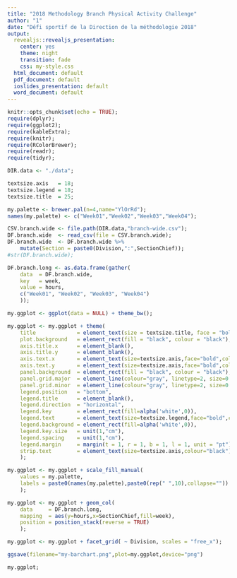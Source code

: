 ```yaml
---
title: "2018 Methodology Branch Physical Activity Challenge"
author: "1"
date: "Défi sportif de la Direction de la méthodologie 2018"
output:
  revealjs::revealjs_presentation:
    center: yes
    theme: night
    transition: fade
    css: my-style.css
  html_document: default
  pdf_document: default
  ioslides_presentation: default
  word_document: default
---
```


```r
knitr::opts_chunk$set(echo = TRUE);
require(dplyr);
require(ggplot2);
require(kableExtra);
require(knitr);
require(RColorBrewer);
require(readr);
require(tidyr);

DIR.data <- "./data";

textsize.axis   = 18;
textsize.legend = 18;
textsize.title  = 25;

my.palette <- brewer.pal(n=4,name="YlOrRd");
names(my.palette) <- c("Week01","Week02","Week03","Week04");
```

```r
CSV.branch.wide <- file.path(DIR.data,"branch-wide.csv");
DF.branch.wide  <- read_csv(file = CSV.branch.wide);
DF.branch.wide  <- DF.branch.wide %>%
    mutate(Section = paste0(Division,":",SectionChief));
#str(DF.branch.wide);

DF.branch.long <- as.data.frame(gather(
    data  = DF.branch.wide,
    key   = week,
    value = hours,
    c("Week01", "Week02", "Week03", "Week04")
    ));
```

<!--
## Week of May 28, 2018 {#showBarChart}
-->
```r
my.ggplot <- ggplot(data = NULL) + theme_bw();

my.ggplot <- my.ggplot + theme(
    title             = element_text(size = textsize.title, face = "bold"),
    plot.background   = element_rect(fill = "black", colour = "black"),
    axis.title.x      = element_blank(),
    axis.title.y      = element_blank(),
    axis.text.x       = element_text(size=textsize.axis,face="bold",color="gray",angle=90,vjust=0.5),
    axis.text.y       = element_text(size=textsize.axis,face="bold",color="gray"),
    panel.background  = element_rect(fill = "black", colour = "black"),
    panel.grid.major  = element_line(colour="gray", linetype=2, size=0.50),
    panel.grid.minor  = element_line(colour="gray", linetype=2, size=0.50),
    legend.position   = "bottom",
    legend.title      = element_blank(),
    legend.direction  = "horizontal",
    legend.key        = element_rect(fill=alpha('white',0)),
    legend.text       = element_text(size=textsize.legend,face="bold",color="gray",margin=margin(l=24,r=24,unit="pt")),
    legend.background = element_rect(fill=alpha('white',0)),
    legend.key.size   = unit(1,"cm"),
    legend.spacing    = unit(1,"cm"),
    legend.margin     = margin(t = 1, r = 1, b = 1, l = 1, unit = "pt"),
    strip.text        = element_text(size=textsize.axis,colour="black")
    );

my.ggplot <- my.ggplot + scale_fill_manual(
    values = my.palette,
    labels = paste0(names(my.palette),paste0(rep(" ",10),collapse=""))
    );

my.ggplot <- my.ggplot + geom_col(
    data     = DF.branch.long,
    mapping  = aes(y=hours,x=SectionChief,fill=week),
    position = position_stack(reverse = TRUE)
    );

my.ggplot <- my.ggplot + facet_grid( ~ Division, scales = "free_x");

ggsave(filename="my-barchart.png",plot=my.ggplot,device="png")

my.ggplot;
```

